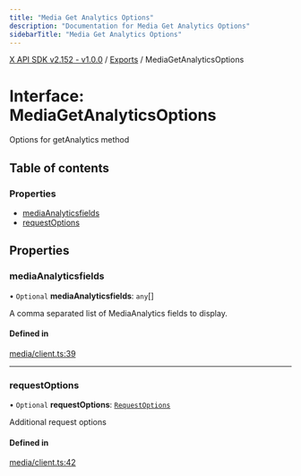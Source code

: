 ```yaml
---
title: "Media Get Analytics Options"
description: "Documentation for Media Get Analytics Options"
sidebarTitle: "Media Get Analytics Options"
---
```


[X API SDK v2.152 - v1.0.0](../README.md) / [Exports](../modules.md) / MediaGetAnalyticsOptions

# Interface: MediaGetAnalyticsOptions

Options for getAnalytics method

## Table of contents

### Properties

- [mediaAnalyticsfields](MediaGetAnalyticsOptions.md#mediaanalyticsfields)
- [requestOptions](MediaGetAnalyticsOptions.md#requestoptions)

## Properties

### mediaAnalyticsfields

• `Optional` **mediaAnalyticsfields**: `any`[]

A comma separated list of MediaAnalytics fields to display.

#### Defined in

[media/client.ts:39](https://github.com/xdevplatform/xdk/blob/ad4172ef5f68f089e0f077a190b271016dd35bf7/xdk/typescript/src/media/client.ts#L39)

___

### requestOptions

• `Optional` **requestOptions**: [`RequestOptions`](RequestOptions.md)

Additional request options

#### Defined in

[media/client.ts:42](https://github.com/xdevplatform/xdk/blob/ad4172ef5f68f089e0f077a190b271016dd35bf7/xdk/typescript/src/media/client.ts#L42)

